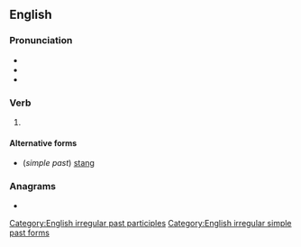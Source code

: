==English==

===Pronunciation===
* {{IPA|en|/stʌŋ/}}
* {{audio|en|En-us-stung.ogg|Audio (US)}}
* {{rhymes|en|ʌŋ}}

===Verb===
{{head|en|verb form}}

# {{en-past of|sting}}

====Alternative forms====
* (''simple past'') [[stang]]

===Anagrams===
* {{anagrams|en|a=gnstu|gunts|tungs}}

[[Category:English irregular past participles]]
[[Category:English irregular simple past forms]]